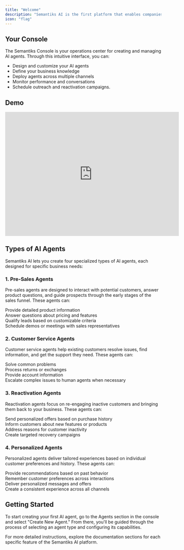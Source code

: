 ```yaml
---
title: "Welcome"
description: "Semantiks AI is the first platform that enables companies to create AI Agents for customer service. Our platform provides a complete set of tools to design, deploy, and monitor AI agents that can handle various customer interactions across multiple channels."
icon: "flag"
---
```


## Your Console

The Semantiks Console is your operations center for creating and managing AI agents. Through this intuitive interface, you can:

- Design and customize your AI agents  
- Define your business knowledge  
- Deploy agents across multiple channels  
- Monitor performance and conversations  
- Schedule outreach and reactivation campaigns.

## Demo
<iframe width="560" height="400" src="https://www.loom.com/embed/9816e1daeb7b43a0972a9b43160d09c9" frameBorder="0" allowFullScreen style={{ width:"100%", borderRadius:"0.5rem" }}></iframe>

## Types of AI Agents

Semantiks AI lets you create four specialized types of AI agents, each designed for specific business needs:

### 1. Pre-Sales Agents

Pre-sales agents are designed to interact with potential customers, answer product questions, and guide prospects through the early stages of the sales funnel. These agents can:

Provide detailed product information  
Answer questions about pricing and features  
Qualify leads based on customizable criteria  
Schedule demos or meetings with sales representatives

### 2. Customer Service Agents

Customer service agents help existing customers resolve issues, find information, and get the support they need. These agents can:

Solve common problems  
Process returns or exchanges  
Provide account information  
Escalate complex issues to human agents when necessary

### 3. Reactivation Agents

Reactivation agents focus on re-engaging inactive customers and bringing them back to your business. These agents can:

Send personalized offers based on purchase history  
Inform customers about new features or products  
Address reasons for customer inactivity  
Create targeted recovery campaigns

### 4. Personalized Agents

Personalized agents deliver tailored experiences based on individual customer preferences and history. These agents can:

Provide recommendations based on past behavior  
Remember customer preferences across interactions  
Deliver personalized messages and offers  
Create a consistent experience across all channels

## Getting Started

To start creating your first AI agent, go to the Agents section in the console and select "Create New Agent." From there, you'll be guided through the process of selecting an agent type and configuring its capabilities.

For more detailed instructions, explore the documentation sections for each specific feature of the Semantiks AI platform.
